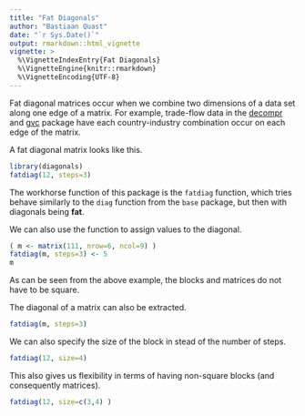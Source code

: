 ```yaml
---
title: "Fat Diagonals"
author: "Bastiaan Quast"
date: "`r Sys.Date()`"
output: rmarkdown::html_vignette
vignette: >
  %\VignetteIndexEntry{Fat Diagonals}
  %\VignetteEngine{knitr::rmarkdown}
  %\VignetteEncoding{UTF-8}
---
```


Fat diagonal matrices occur when we combine two dimensions of a data set along one edge of a matrix. For example, trade-flow data in the [decompr](http://cran.r-project.org/web/packages/decompr/index.html) and [gvc](http://cran.r-project.org/web/packages/gvc/index.html) package have each country-industry combination occur on each edge of the matrix. 

A fat diagonal matrix looks like this.

```r
library(diagonals)
fatdiag(12, steps=3)
```

The workhorse function of this package is the `fatdiag` function, which tries behave similarly to the `diag` function from the `base` package, but then with diagonals being **fat**.

We can also use the function to assign values to the diagonal.

```r
( m <- matrix(111, nrow=6, ncol=9) )
fatdiag(m, steps=3) <- 5
m
```

As can be seen from the above example, the blocks and matrices do not have to be square.

The diagonal of a matrix can also be extracted.

```r
fatdiag(m, steps=3)
```

We can also specify the size of the block in stead of the number of steps.

```r
fatdiag(12, size=4)
```

This also gives us flexibility in terms of having non-square blocks (and consequently matrices).

```r
fatdiag(12, size=c(3,4) )
```

